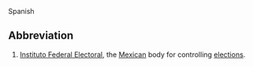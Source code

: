 Spanish

==Abbreviation==

#[[Instituto Federal Electoral]], the [[Mexico|Mexican]] body for controlling [[election]]s.